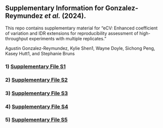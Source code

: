 ## Supplementary Information for Gonzalez-Reymundez *et al.* (2024).

This repo contains supplementary material for "eCV: Enhanced coefficient of variation and IDR extensions for reproducibility assessment of high-throughput experiments with multiple replicates."

Agustin Gonzalez-Reymundez, Kylie Shen1, Wayne Doyle, 
Sichong Peng, Kasey Hutt1, and Stephanie Bruns

### 1) [Supplementary File S1](https://github.com/eclipsebio/eCV_paper/blob/master/inst/supplementary_file_S1.pdf)

### 2) [Supplementary File S2](https://github.com/eclipsebio/eCV_paper/blob/master/inst/supplementary_file_S2.pdf)

### 3) [Supplementary File S3](https://github.com/eclipsebio/eCV_paper/blob/master/inst/supplementary_file_S3.pdf)

### 4) [Supplementary File S4](https://github.com/eclipsebio/eCV_paper/blob/master/inst/supplementary_file_S4.pdf)

### 5) [Supplementary File S5](https://github.com/eclipsebio/eCV_paper/blob/master/inst/supplementary_file_S5.pdf)
